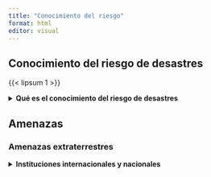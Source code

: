 ```yaml
---
title: "Conocimiento del riesgo"
format: html
editor: visual
---
```


## Conocimiento del riesgo de desastres

{{< lipsum 1 >}}

<details>

<summary>**Qué es el conocimiento del riesgo de desastres**</summary>

<ul>

<li>**Integer consectetur augue justo.** at placerat erat posuere at. Ut elementum urna lectus, vitae bibendum neque pulvinar quis. Suspendisse vulputate cursus eros id maximus. Duis pulvinar facilisis massa, et condimentum est viverra congue. Curabitur ornare convallis nisl. Morbi dictum scelerisque turpis quis pellentesque. Etiam lectus risus, luctus lobortis risus ut, rutrum vulputate justo. Nulla facilisi.</li>

</ul>

</details>

## Amenazas

### Amenazas extraterrestres

<details>

<summary>**Instituciones internacionales y nacionales**</summary>

<ul>

<li>ONU. Oficina para Asuntos del Espacio Ultraterrestre. [Link](https://www.un-spider.org/). [Link](https://un-spider.org/sites/default/files/1_ONU_SPIDER_JCV.pdf)</li>

<li>Oficina Regional de Apoyo en Colombia. [Link](https://www.un-spider.org/es/network/regional-support-offices/oficina-regional-de-apoyo-en-colombia)</li>

</ul>

</details>
